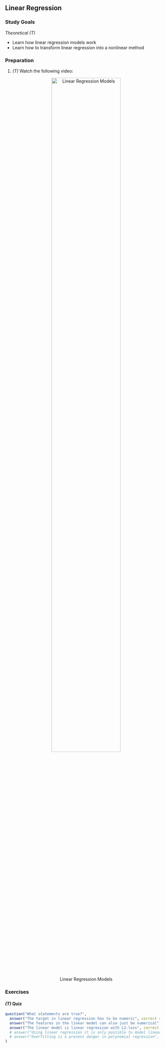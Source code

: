 ## Linear Regression

### Study Goals

*Theoretical (T)*

- Learn how linear regression models work
- Learn how to transform linear regression into a nonlinear method


### Preparation

1.  *(T)* Watch the following video:
    <center>
    ![Linear Regression Models](https://youtu.be/XITIVU37wGY){width="75%"}
    </center>


### Exercises

#### *(T)* Quiz

```r
question("What statements are true?",
  answer("The target in linear regression has to be numeric", correct = TRUE),
  answer("The features in the linear model can also just be numerical"),
  answer("The linear model is linear regression with L2-loss", correct = TRUE)
  # answer("Using linear regression it is only possible to model linear effects of a feature"),
  # answer("Overfitting is a present danger in polynomial regression", correct = TRUE)
)
```

